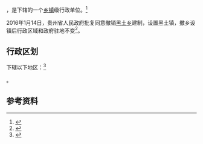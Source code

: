 {{中国乡级行政区|52/05/24/220/000}}

'''{{PAGENAMEBASE}}'''，是{{PRC admin/fullname|52/05/24/220/000|3}}下辖的一个[[乡镇|乡镇]]级行政单位。<ref>{{PRC admin/ref sgc|{{PRC admin/parent|52/05/24/220/000}}}}</ref>

2016年1月14日，贵州省人民政府批复同意撤销[[黑土乡|黑土乡]]建制，设置黑土镇，撤乡设镇后行政区域和政府驻地不变<ref>{{Cite web |url=http://www.gzgov.gov.cn/xxgk/newsgk/201601/t20160122_368857.html |title=省人民政府关于同意织金县马场乡等撤乡设镇的批复（黔府函〔2016〕18号） |accessdate=2017-09-04 |archive-date=2017-09-05 |archive-url=https://web.archive.org/web/20170905050422/http://www.gzgov.gov.cn/xxgk/newsgk/201601/t20160122_368857.html |dead-url=no }}</ref>。

== 行政区划 ==

{{PAGENAMEBASE}}下辖以下地区：<ref>{{PRC admin/ref sgc|52/05/24/220/000}}</ref>

{{PRC admin/children|52/05/24/220/000}}。

== 参考资料 ==

{{reflist}}

{{行政区划小作品}}
{{PRC admin/navcat|52/05/24/220/000}}